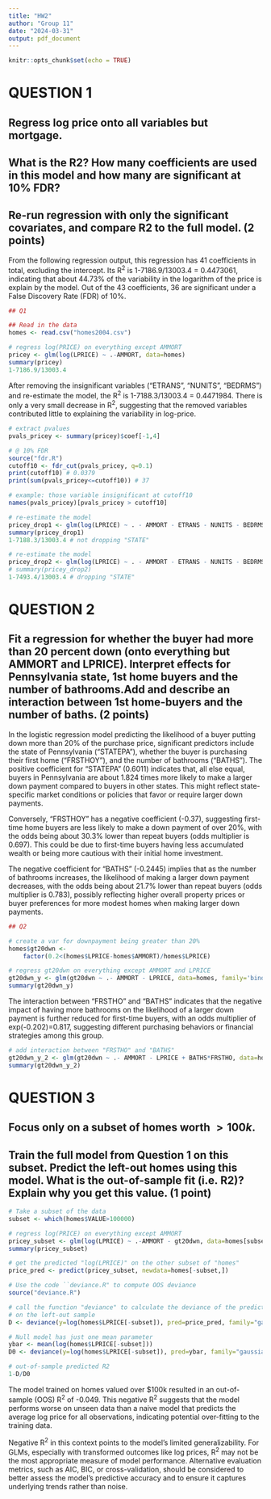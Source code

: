 ```yaml
---
title: "HW2"
author: "Group 11"
date: "2024-03-31"
output: pdf_document
---
```


```r
knitr::opts_chunk$set(echo = TRUE)
```

# QUESTION 1

## Regress log price onto all variables but mortgage.

## What is the R2? How many coefficients are used in this model and how many are significant at 10% FDR?

## Re-run regression with only the significant covariates, and compare R2 to the full model. (2 points)

From the following regression output, this regression has 41 coefficients in total, excluding the intercept. Its R^2^ is 1-7186.9/13003.4 = 0.4473061, indicating that about 44.73% of the variability in the logarithm of the price is explain by the model. Out of the 43 coefficients, 36 are significant under a False Discovery Rate (FDR) of 10%.

```r
## Q1

## Read in the data
homes <- read.csv("homes2004.csv")

# regress log(PRICE) on everything except AMMORT 
pricey <- glm(log(LPRICE) ~ .-AMMORT, data=homes)
summary(pricey)
1-7186.9/13003.4
```
After removing the insignificant variables ("ETRANS", "NUNITS", "BEDRMS") and re-estimate the model, the R^2^ is 1-7188.3/13003.4 = 0.4471984. There is only a very small decrease in R^2^, suggesting that the removed variables contributed little to explaining the variability in log-price.

```r
# extract pvalues
pvals_pricey <- summary(pricey)$coef[-1,4]

# @ 10% FDR
source("fdr.R")
cutoff10 <- fdr_cut(pvals_pricey, q=0.1)
print(cutoff10) # 0.0379
print(sum(pvals_pricey<=cutoff10)) # 37

# example: those variable insignificant at cutoff10
names(pvals_pricey)[pvals_pricey > cutoff10]

# re-estimate the model
pricey_drop1 <- glm(log(LPRICE) ~ . - AMMORT - ETRANS - NUNITS - BEDRMS, data=homes)
summary(pricey_drop1)
1-7188.3/13003.4 # not dropping "STATE"

# re-estimate the model
pricey_drop2 <- glm(log(LPRICE) ~ . - AMMORT - ETRANS - NUNITS - BEDRMS - STATE, data=homes)
# summary(pricey_drop2)
1-7493.4/13003.4 # dropping "STATE"
```

# QUESTION 2

## Fit a regression for whether the buyer had more than 20 percent down (onto everything but AMMORT and LPRICE). Interpret effects for Pennsylvania state, 1st home buyers and the number  of bathrooms.Add and describe an interaction between 1st home-buyers and the number of baths. (2 points)

In the logistic regression model predicting the likelihood of a buyer putting down more than 20% of the purchase price, significant predictors include the state of Pennsylvania ("STATEPA"), whether the buyer is purchasing their first home ("FRSTHOY"), and the number of bathrooms ("BATHS"). The positive coefficient for "STATEPA" (0.6011) indicates that, all else equal, buyers in Pennsylvania are about 1.824 times more likely to make a larger down payment compared to buyers in other states. This might reflect state-specific market conditions or policies that favor or require larger down payments.

Conversely, "FRSTHOY" has a negative coefficient (-0.37), suggesting first-time home buyers are less likely to make a down payment of over 20%, with the odds being about 30.3% lower than repeat buyers (odds multiplier is 0.697). This could be due to first-time buyers having less accumulated wealth or being more cautious with their initial home investment.

The negative coefficient for "BATHS" (-0.2445) implies that as the number of bathrooms increases, the likelihood of making a larger down payment decreases, with the odds being about 21.7% lower than repeat buyers (odds multiplier is 0.783), possibly reflecting higher overall property prices or buyer preferences for more modest homes when making larger down payments.

```r
## Q2 

# create a var for downpayment being greater than 20%
homes$gt20dwn <-
	factor(0.2<(homes$LPRICE-homes$AMMORT)/homes$LPRICE)

# regress gt20dwn on everything except AMMORT and LPRICE 
gt20dwn_y <- glm(gt20dwn ~ .- AMMORT - LPRICE, data=homes, family='binomial')
summary(gt20dwn_y)
```

The interaction between "FRSTHO" and "BATHS" indicates that the negative impact of having more bathrooms on the likelihood of a larger down payment is further reduced for first-time buyers, with an odds multiplier of exp(-0.202)=0.817, suggesting different purchasing behaviors or financial strategies among this group.

```r
# add interaction between "FRSTHO" and "BATHS"
gt20dwn_y_2 <- glm(gt20dwn ~ .- AMMORT - LPRICE + BATHS*FRSTHO, data=homes, family='binomial')
summary(gt20dwn_y_2)
```

# QUESTION 3

## Focus only on a subset of homes worth $>100k$.

## Train the full model from Question 1 on this subset. Predict the left-out homes using this model. What is the out-of-sample fit (i.e. R2)? Explain why you get this value. (1 point)

```r
# Take a subset of the data
subset <- which(homes$VALUE>100000)

# regress log(PRICE) on everything except AMMORT 
pricey_subset <- glm(log(LPRICE) ~ .-AMMORT - gt20dwn, data=homes[subset,])
summary(pricey_subset)

# get the predicted "log(LPRICE)" on the other subset of "homes"
price_pred <- predict(pricey_subset, newdata=homes[-subset,])

# Use the code ``deviance.R" to compute OOS deviance
source("deviance.R")

# call the function "deviance" to calculate the deviance of the predictions made
# on the left-out sample
D <- deviance(y=log(homes$LPRICE[-subset]), pred=price_pred, family="gaussian")

# Null model has just one mean parameter
ybar <- mean(log(homes$LPRICE[-subset]))
D0 <- deviance(y=log(homes$LPRICE[-subset]), pred=ybar, family="gaussian")

# out-of-sample predicted R2
1-D/D0
```

The model trained on homes valued over $100k resulted in an out-of-sample (OOS) R^2^ of -0.049. This negative R^2^ suggests that the model performs worse on unseen data than a naive model that predicts the average log price for all observations, indicating potential over-fitting to the training data.

Negative R^2^ in this context points to the model's limited generalizability. For GLMs, especially with transformed outcomes like log prices, R^2^ may not be the most appropriate measure of model performance. Alternative evaluation metrics, such as AIC, BIC, or cross-validation, should be considered to better assess the model's predictive accuracy and to ensure it captures underlying trends rather than noise.